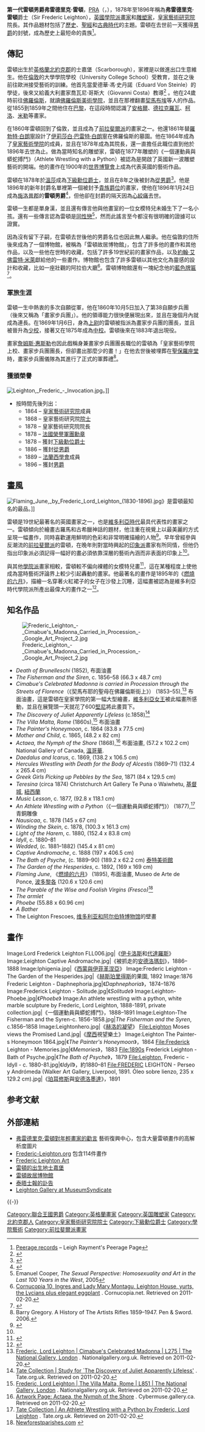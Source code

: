 {{Infobox artist
| bgcolour      = #EEDD82
| name          = 雷頓勳爵閣下<br><small>The Rt. Hon. the Lord Leighton</small>
| image         = Sir Frederick Leighton.jpg 
| imagesize     = frameless
| caption       =  
| birth_name     = 
| birth_date     = {{birth date|1830|12|3|df=y}}
| birth_place      = [[英格蘭|英格蘭]]士嘉堡
| death_date     = {{death date and age|1896|1|25|1830|12|3|df=y}}
| death_place    = [[英格蘭|英格蘭]][[倫敦|倫敦]]
| nationality   = [[大英帝國|英國]]
| field         = [[畫家|畫家]]、[[雕塑家|雕塑家]]
| training      = 愛德華·馮·史丹諾
| movement      = [[學院藝術|學院藝術]]
| works         = [[燃燒的六月|燃燒的六月]]
| patrons       = 
| influenced by =
| influenced    = Frank Bernard Dicksee
| awards        = [[羅馬大獎|羅馬大獎]]<br>[[法國榮譽軍團勳章|法國榮譽軍團勳章]]
}}

'''第一代雷頓男爵弗雷德里克·雷頓'''，[[皇家藝術學院|PRA]]<small>{{Ref label|a|?|none}}</small>（{{Lang-en|Frederic Leighton, 1st Baron Leighton}}，{{bd|1830年|12月30日|1896年|1月25日|Leighton, Frederic Leighton, 1st Baron}}），1878年至1896年稱為'''弗雷德里克·雷頓'''爵士（Sir Frederic Leighton），[[英國|英國]][[學院藝術|學院派]][[畫家|畫家]]和[[雕塑家|雕塑家]]，[[皇家藝術研究院|皇家藝術研究院]]院長。其作品題材包括了[[歷史|歷史]]、[[聖經|聖經]]和[[古典時代|古典時代]]的主題。雷頓在去世前一天獲得[[男爵|男爵]]的封號，成為歷史上最短命的貴族<ref>[http://www.leighrayment.com/reppeers/peerrecords.htm Peerage records] {{WebCite|url=https://www.webcitation.org/66loOk1yY?url=http://www.leighrayment.com/reppeers/peerrecords.htm |date=20120408115504 |dateformat=iso }} – Leigh Rayment's Peerage Page</ref>。

==傳記==
雷頓出生於[[英格蘭|英格蘭]][[北約克郡|北約克郡]]的士嘉堡（Scarborough），家裡是以做進出口生意維生。他在[[倫敦|倫敦]]的大學學院學校（University College School）受教育，並在之後前往歐洲接受藝術的訓練。他首先當愛德華·馮·史丹諾（Eduard Von Steinle）的學徒，後來又給義大利畫家喬瓦尼·哥斯大（Giovanni Costa）教導<ref>{{cite book|last=Lambourne|first=L.|title=Victorian Painting|url=https://archive.org/details/victorianpaintin0000lamb|year=1999|publisher=Phaidon Inc Ltd|pages=[https://archive.org/details/victorianpaintin0000lamb/page/285 285]}}</ref> 。他在24歲時前往[[佛羅倫斯|佛羅倫斯]]，就讀[[佛羅倫斯美術學院|佛羅倫斯美術學院]]，並且在那裡翻畫[[契馬布埃|契馬布埃]]等人的作品。從1855到1859年之間他住在[[巴黎|巴黎]]，在這段時間認識了[[讓·奧古斯特·多米尼克·安格爾|安格爾]]、[[歐仁·德拉克羅瓦|德拉克羅瓦]]、[[讓-巴蒂斯·卡米耶·柯洛|柯洛]]、[[尚-法蘭索瓦·米勒|米勒]]等畫家。

在1860年雷頓回到了倫敦，並且成為了[[前拉斐爾派|前拉斐爾派]]的畫家之一。他還1861年替[[羅勃特·白朗寧|羅勃特·白朗寧]]設計了[[伊莉莎白·巴雷特·白朗寧|伊莉莎白·巴雷特·白朗寧]]在佛羅倫斯的墓園。他在1864年成為了[[皇家藝術學院|皇家藝術學院]]的成員，並且在1878年成為其院長，還一直擔任此職位直到他於1896年去世為止。做為當時知名的雕塑家，雷頓在1877年雕塑的《一個運動員與蟒蛇搏鬥》（Athlete Wrestling with a Python）被認為是開啟了英國新一波雕塑藝術的開端。他的畫作在1900年的[[1900年世界博覽會|世界博覽會]]上成為代表英國的藝術作品。

雷頓在1878年於[[溫莎_(伯克郡)|溫莎]]成為[[下級勳位爵士|下級勳位爵士]]，並且在8年之後被封為[[從男爵|從男爵]]<ref>{{London Gazette |issue=25551 |date=22 January 1886 |startpage=328 }}</ref>。他是1896年的新年封爵名單裡第一個被封予[[貴族爵位|貴族爵位]]的畫家，使他在1896年1月24日成為[[施洛普郡|施洛普郡]]的'''雷頓男爵'''<ref>{{London Gazette |issue=26705 |date=31 January 1896 |startpage=587 }}</ref>，但他卻在封爵的隔天因為[[心絞痛|心絞痛]]去世。

雷頓一生都是單身漢，並且還有傳言他與他畫室的一位女模特兒未婚生下了一名小孩。還有一些傳言認為雷頓是[[同性戀|同性戀]]<ref>Emanuel Cooper, ''The Sexual Perspective: Homosexuality and Art in the Last 100 Years in the West'', 2005</ref>，然而此謠言至今都沒有很明確的證據可以證實。

因為沒有留下子嗣，在雷頓去世後他的男爵名位也因此無人繼承。他在倫敦的住所後來成為了一個博物館，被稱為「雷頓故居博物館」，包含了許多他的畫作和其他作品，以及一些他在世時的收藏，包括了許多19世紀前的畫家作品，以及[[約翰·艾佛雷特·米萊|約翰·艾佛雷特·米萊]]獻給他的一些畫作。博物館也包含了許多雷頓以其他文化為靈感的設計和收藏，比如一座壯觀的阿拉伯大廳<ref>[http://www.cornucopia.net/highlights10full.html Cornucopia 10, Ingres and Lady Mary Montagu, Leighton House, yurts, the Lycians plus elegant eggplant] {{Wayback|url=http://www.cornucopia.net/highlights10full.html |date=20120307181202 }}. Cornucopia.net. Retrieved on 2011-02-20.</ref>。雷頓博物館還有一塊紀念他的[[藍色牌匾|藍色牌匾]]<ref name='EngHet'>{{cite web| url=http://www.english-heritage.org.uk/discover/blue-plaques/search/leighton-frederick-lord-leighton-1830-1896| title=LEIGHTON, FREDERICK, LORD LEIGHTON (1830–1896)| publisher=English Heritage| accessdate=2012-07-01| archive-date=2021-08-06| archive-url=https://web.archive.org/web/20210806223357/https://www.english-heritage.org.uk/discover/blue-plaques/search/leighton-frederick-lord-leighton-1830-1896}}</ref>。

===軍旅生涯===
雷頓一生中熱衷的多次自願從軍，他在1860年10月5日加入了第38自願步兵團（後來又稱為「畫家步兵團」）。他的領導能力很快便展現出來，並且在幾個月內就成為連長。在1869年1月6日，身為[[上尉|上尉]]的雷頓被指派為畫家步兵團的團長，並且被晉升為[[少校|少校]]，接著又在1875年成為[[中校|中校]]。雷頓後來在1883年退出現役。

畫家[[詹姆斯·惠斯勒|詹姆斯·惠斯勒]]也因此戲稱身兼畫家步兵團團長職位的雷頓為「皇家藝術學院上校、畫家步兵團團長，但卻畫出那麼少的畫！」在他去世後被埋葬在[[聖保羅座堂|聖保羅座堂]]時，畫家步兵團儀隊為其進行了正式的軍葬禮<ref>Barry Gregory. A History of The Artists Rifles 1859–1947. Pen & Sword. 2006.</ref>。

===獲頒榮譽===
[[Image:Leighton,_Frederic_-_Invocation.jpg|thumb]]。]]
* 按時間先後列出：{{Note label|a|?|none}}
** 1864 – [[皇家藝術研究院|皇家藝術研究院]]成員
** 1868 – 皇家藝術研究院[[院士|院士]]
** 1878 – 皇家藝術研究院院長
** 1878 – [[法國榮譽軍團勳章|法國榮譽軍團勳章]]
** 1878 – 獲封[[下級勳位爵士|下級勳位爵士]]
** 1886 – 獲封[[從男爵|從男爵]]
** 1889 – [[法蘭西學會|法蘭西學會]]成員
** 1896 – 獲封[[男爵|男爵]]

==畫風==
[[Image:Flaming_June,_by_Frederic_Lord_Leighton_(1830-1896).jpg|thumb]]》是雷頓最知名的最品。]]

雷頓是19世紀最著名的英國畫家之一，也是[[維多利亞時代|維多利亞時代]]最具代表性的畫家之一。雷頓傾向於繪畫古羅馬和古希臘神話的題材，他注重在視覺上以最美麗的方式呈現一幅畫作，同時喜歡運用鮮明的色彩和非常明確描繪的人物<ref name="#1">{{cite web|url=http://www.frederic-leighton.org/biography.html|title=Lord Frederick Leighton Biography|publisher=frederic-leighton.org|accessdate=19 May 2013|archive-date=2020-12-03|archive-url=https://web.archive.org/web/20201203120820/https://www.frederic-leighton.org/biography.html}}</ref>。早年曾經參與反潮流的[[前拉斐爾派|前拉斐爾派]]的雷頓，在晚年則對當時興起的[[印象派|印象派]]畫家有所同情，但他仍指出印象派必須記得一幅好的畫必須依靠深層的藝術內涵而非表面的印象上<ref name="#1"/>。

與其他[[學院藝術|學院派]]畫家相較，雷頓較不偏向裸體的女模特兒畫<ref>{{cite book|last=Lambourne|first=L.|title=Victorian Painting|url=https://archive.org/details/victorianpaintin0000lamb|year=1999|publisher=Phaidon Inc Ltd|pages=[https://archive.org/details/victorianpaintin0000lamb/page/288 288]}}</ref>，這在某種程度上使他成為當時藝術評論界上較少引起轟動的畫家。他最著名的畫作是1895年的《[[燃燒的六月|燃燒的六月]]》，描繪一名穿著火紅裙子的女子在沙發上沉睡，這幅畫被認為是維多利亞時代學院派所產出最偉大的畫作之一<ref>{{cite book|last=Lambourne|first=L.|title=Victorian Painting|url=https://archive.org/details/victorianpaintin0000lamb|year=1999|publisher=Phaidon Inc Ltd|pages=[https://archive.org/details/victorianpaintin0000lamb/page/448 448]}}</ref>。

==知名作品==
[[Image:Frederic_Leighton_-_Cimabue's_Madonna_Carried_in_Procession_-_Google_Art_Project_2.jpg|thumb]]

* ''Death of Brunelleschi'' (1852), 布面油畫
* ''The Fisherman and the Siren'', c. 1856–58 (66.3 x 48.7 cm)
* ''Cimabue's Celebrated Madonna is carried in Procession through the Streets of Florence''（《契馬布耶的聖母在佛羅倫斯街上》） (1853–55),<ref>[http://www.nationalgallery.org.uk/cgi-bin/WebObjects.dll/CollectionPublisher.woa/wa/work?workNumber=L275 Frederic, Lord Leighton | Cimabue's Celebrated Madonna | L275 | The National Gallery, London] {{Wayback|url=http://www.nationalgallery.org.uk/cgi-bin/WebObjects.dll/CollectionPublisher.woa/wa/work?workNumber=L275 |date=20090507155927 }}. Nationalgallery.org.uk. Retrieved on 2011-02-20.</ref> 布面油畫，這是雷頓在皇家學院的第一幅大型繪畫，[[維多利亞女王|維多利亞女王]]被此幅畫所感動，並且在展覽頭一天就花了600[[堅尼_(英國貨幣)|堅尼]]將此畫買下。
* ''The Discovery of Juliet Apparently Lifeless'' (c.1858)<ref>[http://www.tate.org.uk/servlet/ViewWork?cgroupid=999999961&workid=8581&searchid=6933&tabview=image Tate Collection | Study for `The Discovery of Juliet Apparently Lifeless'] {{Wayback|url=http://www.tate.org.uk/servlet/ViewWork?cgroupid=999999961&workid=8581&searchid=6933&tabview=image |date=20120204041703 }}. Tate.org.uk. Retrieved on 2011-02-20.</ref>
* ''The Villa Malta, Rome'' (1860s),<ref>[http://www.nationalgallery.org.uk/cgi-bin/WebObjects.dll/CollectionPublisher.woa/wa/work?workNumber=L851 Frederic, Lord Leighton | The Villa Malta, Rome | L851 | The National Gallery, London] {{Wayback|url=http://www.nationalgallery.org.uk/cgi-bin/WebObjects.dll/CollectionPublisher.woa/wa/work?workNumber=L851 |date=20090615101402 }}. Nationalgallery.org.uk. Retrieved on 2011-02-20.</ref> 布面油畫
* ''The Painter's Honeymoon'', c. 1864 (83.8 x 77.5 cm)
* ''Mother and Child'', c. 1865, (48.2 x 82 cm)
* ''Actaea, the Nymph of the Shore''  (1868),<ref>[http://cybermuse.gallery.ca/cybermuse/search/artwork_e.jsp?mkey=10042 Artwork Page: Actaea, the Nymph of the Shore] {{Wayback|url=http://cybermuse.gallery.ca/cybermuse/search/artwork_e.jsp?mkey=10042 |date=20040828195038 }}. Cybermuse.gallery.ca. Retrieved on 2011-02-20.</ref> 布面油畫, (57.2 x 102.2 cm) National Gallery of Canada, [[溫哥華|溫哥華]].
* ''Daedalus and Icarus'', c. 1869, (138.2 x 106.5 cm)
* ''Hercules Wrestling with Death for the Body of Alcestis'' (1869–71) (132.4 x 265.4 cm)
* ''Greek Girls Picking up Pebbles by the Sea'', 1871 (84 x 129.5 cm)
* ''Teresina '' (circa 1874) Christchurch Art Gallery Te Puna o Waiwhetu, [[基督城|基督城]], [[紐西蘭|紐西蘭]]
* ''Music Lesson'', c. 1877, (92.8 x 118.1 cm)
* ''An Athlete Wrestling with a Python''（《一個運動員與蟒蛇搏鬥》）  (1877),<ref>[http://www.tate.org.uk/servlet/ViewWork?cgroupid=999999961&workid=8579&searchid=6933&tabview=image Tate Collection | An Athlete Wrestling with a Python by Frederic, Lord Leighton] {{Wayback|url=http://www.tate.org.uk/servlet/ViewWork?cgroupid=999999961&workid=8579&searchid=6933&tabview=image |date=20120204041716 }}. Tate.org.uk. Retrieved on 2011-02-20.</ref> 青銅雕像
* ''Nausicaa'', c. 1878 (145 x 67 cm)
* ''Winding the Skein'', c. 1878, (100.3 x 161.3 cm)
* ''Light of the Harem'', c. 1880, (152.4 x 83.8 cm)
* ''Idyll'', c. 1880–81
* ''Wedded'', (c. 1881–1882) (145.4 x 81 cm)
* ''Captive Andromache'', c. 1888 (197 x 406.5 cm)
* ''The Bath of Psyche'', (c. 1889–90) (189.2 x 62.2 cm) [[泰特美術館|泰特美術館]]
* ''The Garden of the Hesperides'', c. 1892, (169 x 169 cm)
* ''Flaming June'', 《[[燃燒的六月|燃燒的六月]]》 (1895), 布面油畫, Museo de Arte de Ponce, [[波多黎各|波多黎各]] (120.6 x 120.6 cm)
* ''The Parable of the Wise and Foolish Virgins (Fresco)''<ref>[http://www.newforestparishes.com/page8/page2/files/page2_1.jpg Newforestparishes.com] {{webarchive|url=https://archive.is/20120630035917/www.newforestparishes.com/page8/page2/files/page2_1.jpg |date=2012-06-30 }}</ref>
* ''The armlet''
* ''Phoebe'' (55.88 x 60.96 cm)
* ''A Bather''
* The Leighton Frescoes, [[维多利亚和阿尔伯特博物馆|维多利亚和阿尔伯特博物馆]]的壁畫

==畫作==
<gallery widths="140px" heights="140px" perrow="4">
Image:Lord Frederick Leighton FLL006.jpg|《[[伊卡洛斯|伊卡洛斯]]和[[代達羅斯|代達羅斯]]》
Image:Leighton Captive Andromache.jpg|《被抓走的[[安德洛瑪刻|安德洛瑪刻]]》，1886–1888
Image:Iphigenia.jpg|《[[伊菲革涅亞|西蒙與伊菲革涅亞]]》
Image:Frederic Leighton - The Garden of the Hesperides.jpg|《[[赫斯珀里得斯|赫斯珀里得斯]]的果園, 1892
Image:1876 Frederic Leighton - Daphnephoria.jpg|《''Daphnephoria''》，1874–1876
Image:Frederick Leighton - Solitude.jpg|《''Solitude''》
Image:Leighton-Phoebe.jpg|《''Phoebe''》
Image:An athlete wrestling with a python, white marble sculpture by Frederic, Lord Leighton, 1888-1891, private collection.jpg|《一個運動員與蟒蛇搏鬥》，1888–1891
Image:Leighton-The Fisherman and the Syren-c. 1856-1858.jpg|''The Fisherman and the Syren'', c.1856–1858
Image:Leightonhero.jpg|《[[赫洛與勒安得耳|赫洛的凝望]]》
File:Leighton Moses views the Promised Land.jpg|《[[摩西|摩西]]視望樂土》
Image:Leighton The Painter-s Honeymoon 1864.jpg|《''The Painter's Honeymoon''》，1864
File:Frederick Leighton - Memories.jpg|《''Memories''》，1883
File:1890s Frederick Leighton - Bath of Psyche.jpg|《''The Bath of Psyche''》，1879
File:Leighton, Frederic - Idyll - c. 1880-81.jpg|《''Idyll''》，約1880–81
File:FREDERIC LEIGHTON - Perseo y Andrómeda (Walker Art Gallery, Liverpool, 1891. Óleo sobre lienzo, 235 x 129.2 cm).jpg|《[[珀耳修斯|珀耳修斯]]與[[安德洛墨達|安德洛墨達]]》，1891
</gallery>

== 参考文献 ==
{{Reflist|30em}}

== 外部連結 ==
{{Commons category|Frederic Leighton}}
* [http://www.artrenewal.org/pages/artist.php?artistid=14 弗雷德里克·雷頓對年輕畫家的勸言] {{Wayback|url=http://www.artrenewal.org/pages/artist.php?artistid=14 |date=20170711045200 }} 藝術復興中心，包含大量雷頓畫作的高解析度圖片
* [http://www.frederic-leighton.org Frederic-Leighton.org] {{Wayback|url=http://www.frederic-leighton.org/ |date=20170719100335 }} 包含114件畫作
* [https://web.archive.org/web/20120320132837/http://www.fredericleightonart.com/ Frederic Leighton Art]
* [https://web.archive.org/web/20060617220548/http://www.lordfredericleighton.co.uk/ 雷頓的出生地士嘉堡]
* [http://www.rbkc.gov.uk/subsites/museums/leightonhousemuseum.aspx 雷頓故居博物館] {{Wayback|url=http://www.rbkc.gov.uk/subsites/museums/leightonhousemuseum.aspx |date=20130120060917 }}
* [https://web.archive.org/web/20031019204716/http://www.victorianartinbritain.co.uk/obituary/leighton.htm 泰晤士報的訃告]
* [http://www.museumsyndicate.com/artist.php?artist=437 Leighton Gallery at MuseumSyndicate] {{Wayback|url=http://www.museumsyndicate.com/artist.php?artist=437 |date=20070927002555 }}

{{-}}
{{s-start}}
{{s-bef|before=[[法蘭西斯·格蘭特|法蘭西斯·格蘭特爵士]]}}
{{s-ttl|title=[[皇家藝術研究院|皇家藝術研究院]]院長|years=1878–1896}}
{{s-aft|after=[[約翰·艾佛雷特·米萊|約翰·艾佛雷特·米萊]]}}
{{s-end}}

{{Authority control}}

{{DEFAULTSORT:Leighton, Frederic Leighton, 1st Baron}}
[[Category:聯合王國男爵|Category:聯合王國男爵]]
[[Category:英格蘭畫家|Category:英格蘭畫家]]
[[Category:英国雕塑家|Category:英国雕塑家]]
[[Category:北約克郡人|Category:北約克郡人]]
[[Category:皇家藝術研究院院士|Category:皇家藝術研究院院士]]
[[Category:下級勳位爵士|Category:下級勳位爵士]]
[[Category:學院藝術|Category:學院藝術]]
[[Category:前拉斐爾派畫家|Category:前拉斐爾派畫家]]